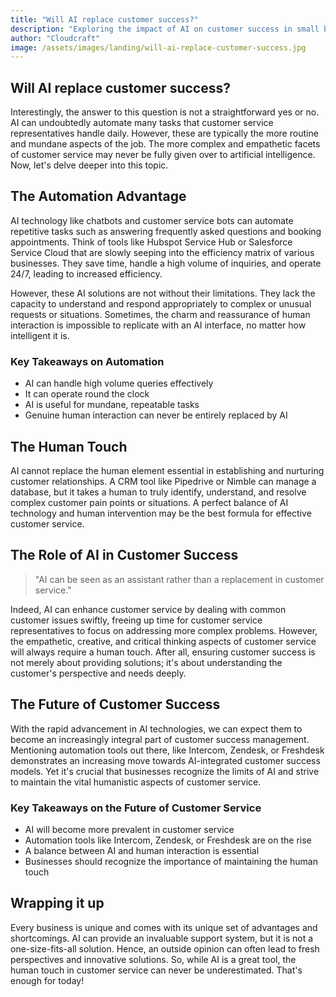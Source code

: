 ```yaml
---
title: "Will AI replace customer success?"
description: "Exploring the impact of AI on customer success in small businesses"
author: "Cloudcraft"
image: /assets/images/landing/will-ai-replace-customer-success.jpg
---
```


## Will AI replace customer success?

Interestingly, the answer to this question is not a straightforward yes or no. AI can undoubtedly automate many tasks that customer service representatives handle daily. However, these are typically the more routine and mundane aspects of the job. The more complex and empathetic facets of customer service may never be fully given over to artificial intelligence. Now, let's delve deeper into this topic.

<ServicesBlurb />

## The Automation Advantage

AI technology like chatbots and customer service bots can automate repetitive tasks such as answering frequently asked questions and booking appointments. Think of tools like Hubspot Service Hub or Salesforce Service Cloud that are slowly seeping into the efficiency matrix of various businesses. They save time, handle a high volume of inquiries, and operate 24/7, leading to increased efficiency.

However, these AI solutions are not without their limitations. They lack the capacity to understand and respond appropriately to complex or unusual requests or situations. Sometimes, the charm and reassurance of human interaction is impossible to replicate with an AI interface, no matter how intelligent it is.

### Key Takeaways on Automation

 * AI can handle high volume queries effectively
 * It can operate round the clock
 * AI is useful for mundane, repeatable tasks
 * Genuine human interaction can never be entirely replaced by AI

## The Human Touch

AI cannot replace the human element essential in establishing and nurturing customer relationships. A CRM tool like Pipedrive or Nimble can manage a database, but it takes a human to truly identify, understand, and resolve complex customer pain points or situations. A perfect balance of AI technology and human intervention may be the best formula for effective customer service.

<GetStartedBlurb />

## The Role of AI in Customer Success

<blockquote tip> "AI can be seen as an assistant rather than a replacement in customer service."</blockquote>

Indeed, AI can enhance customer service by dealing with common customer issues swiftly, freeing up time for customer service representatives to focus on addressing more complex problems. However, the empathetic, creative, and critical thinking aspects of customer service will always require a human touch. After all, ensuring customer success is not merely about providing solutions; it's about understanding the customer's perspective and needs deeply.

## The Future of Customer Success

With the rapid advancement in AI technologies, we can expect them to become an increasingly integral part of customer success management. Mentioning automation tools out there, like Intercom, Zendesk, or Freshdesk demonstrates an increasing move towards AI-integrated customer success models. Yet it's crucial that businesses recognize the limits of AI and strive to maintain the vital humanistic aspects of customer service.

### Key Takeaways on the Future of Customer Service

 * AI will become more prevalent in customer service
 * Automation tools like Intercom, Zendesk, or Freshdesk are on the rise
 * A balance between AI and human interaction is essential
 * Businesses should recognize the importance of maintaining the human touch

## Wrapping it up 

Every business is unique and comes with its unique set of advantages and shortcomings. AI can provide an invaluable support system, but it is not a one-size-fits-all solution. Hence, an outside opinion can often lead to fresh perspectives and innovative solutions. So, while AI is a great tool, the human touch in customer service can never be underestimated. That's enough for today!
